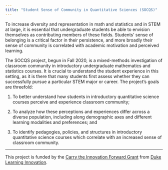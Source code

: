 ```yaml
---
title: "Student Sense of Community in Quantitative Sciences (SOCQS)"
---
```


To increase diversity and representation in math and statistics and in STEM at large, it is essential that undergraduate students be able to envision themselves as contributing members of these fields. Students' sense of belonging is a critical factor in their persistence, and more broadly their sense of community is correlated with academic motivation and perceived learning. 

The SOCQS project, begun in Fall 2020, is a mixed-methods investigation of classroom community in introductory undergraduate mathematics and statistics courses. It is crucial to understand the student experience in this setting, as it is there that many students first assess whether they can successfully pursue a particular STEM major or career. The project's goals are threefold:


1. To better understand how students in introductory quantitative science courses perceive and experience classroom community; 

2. To analyze how these perceptions and experiences differ across a diverse population, including along demographic axes and different learning modalities and preferences; and

3. To identify pedagogies, policies, and structures in introductory quantitative science courses which correlate with an increased sense of classroom community. 


------------------------------------------------------------------------

This project is funded by the [Carry the Innovation Forward Grant](https://learninginnovation.duke.edu/carry-the-innovation-forward/) from [Duke Learning Innovation](https://learninginnovation.duke.edu/).
